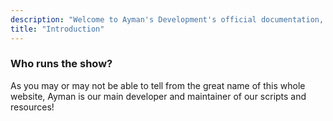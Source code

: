 ```yaml
---
description: "Welcome to Ayman's Development's official documentation, below are some simple information to get you started:"
title: "Introduction"
---
```


### Who runs the show?

As you may or may not be able to tell from the great name of this whole website, Ayman is our main developer and maintainer of our scripts and resources!